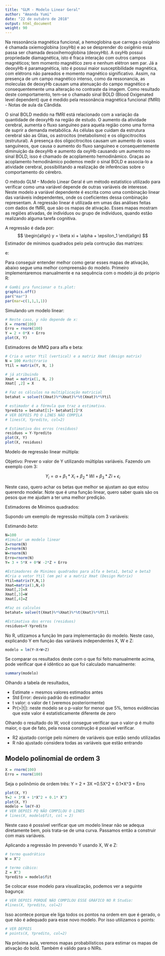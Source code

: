 ```yaml
---
title: "GLM - Modelo Linear Geral"
author: "Amanda Yumi"
date: "22 de outubro de 2018"
output: html_document
weight: 90
---
```


Na ressonância magnética funcional, a hemoglobina que carrega o oxigênio é chamada oxiemoglobina (oxyHb) e ao se desprender do oxigênio essa passa ser chamada desoxihemoglobina (deoxyHb). A oxyHb possui propriedade diamagnética, isto é fraca interação com outros campos magnéticos; tem momento magnético zero e nenhum elétron sem par.  Já a deoxyHb é paramagnética, isto é possui maior susceptibilidade magnética, com elétrons não pareados e momento magnético significativo. Assim, na presença de um campo magnético intenso, como da ressonancia, as moleculas de deoxyHb causam uma atenuação do campo magnético e consequentemente uma alteração no contraste da imagem. Como resultado deste comportamento, tem-se o chamado sinal BOLD (Blood Oxigenated level dependent) que é medido pela ressonância magnética funcional (fMRI) - Notas de aula da Cândida.

O sinal BOLD medido na fMRI está relacionado com a variação da quantidade de deoxyHb na região de estudo. O aumento da atividade cerebral, aumenta o fluxo sanguíneo para aquela região como uma forma de suprir a demanda metabólica. As células que cuidam da estrutura cerebral são as Glias, os astrocitos (metabolismo) e os oligocitrocitos (estrutural). A presença dos oligocitrocitos causam um aumento do vasos sanguíneos, que causa o aumento do fluxo sanguíneo e consequentemente diminuição da deoxyHb e aumento da oxyHb causando um aumento no sinal BOLD, isso é chamado de acoplamento hemodinâmico. Graças ao acoplamento hemodinâmico podemos medir o sinal BOLD e associa-lo a atividade cerebral, possibilitando a realização de inferências sobre o comportamento do cérebro. 


O método GLM – Modelo Linear Geral é um método estatístico utilizado para verificar como uma variável depende de outras variáveis de interesse. Neste modelo a variável dependente é escrita como uma combinação linear das variáveis independentes, onde os coeficientes dessa combinação representam. A regressão linear é utilizada em umas das análises feitas com dados de fMRI, que são os mapas de ativação. Esses mapas mostram as regiões ativadas, de indivíduos ou grupo de indivíduos, quando estão realizando alguma tarefa cognitiva.

A regressão é dada por:
$$
\begin{align}
y = \beta xi + \alpha + \epsilon_1
\end{align}
$$ 
Estimador de mínimos quadrados pelo pela contrução das matrizes:


\begin{align} Y = 
\begin{bmatrix}
\\ y_1
\\ y_2
\\ y_3
\\ ...
\\ y_n

\end{bmatrix}
\end{align}


e:

\begin{align} X = 
\begin{bmatrix}
\\ 1 && x_1
\\ 1 && x_2
\\ 1 && x_3
\\ ...
\\ 1 && x_n

\end{bmatrix}

\end{align}



Para conseguir entender melhor como gerar esses mapas de ativação, abaixo segue uma melhor compreensão do modelo. Primeiro implementaremos manualmente e na sequência com o modelo já do próprio R:

```r
# Gambi pra funcionar o ts.plot:
graphics.off()
par("mar")
par(mar=c(1,1,1,1))
```

Simulando um modelo linear:

```r
# Neste caso, y não depende de x:
X = rnorm(100)
Erro = rnorm(100)
Y = 2 + 0*X + Erro
plot(X, Y)
```

Estimadores de MMQ para alfa e beta:
```r
# Cria o vetor Ytil (vertical) e a matriz Xmat (design matrix)
N = 100 #arbitrario
Ytil = matrix(Y, N, 1)

# já atribuindo 
Xmat = matrix(1, N, 2)
Xmat[ ,2] = X

# Faz os cálculos na multiplicação matricial
betahat = solve(t(Xmat)%*%Xmat)%*%t(Xmat)%*%Ytil

# estimador é a fórmula que traz a estimativa. 
Ypredito = betahat[1]+ betahat[2]*X
# VER DEPOIS PQ O LINES NÃO COMPILA
# lines(X, Ypredito, col=2)

# Estimativa dos erros (resíduos)
residuos = Y-Ypredito
plot(X, Y)
plot(X, residuos)

```

Modelo de regressão linear múltipla:

Objetivo: Prever o valor de Y utilizando múltiplas variáveis.
Fazendo um exemplo com 3:

$$
Y_i = \alpha + \beta_1 * X_i + \beta_2*Wi + \beta_3*Zi + \epsilon_i
$$

Neste caso, quero achar os betas que melhor se ajustam ao que estou querendo modelar.
Note que é uma função linear, quero saber quais são os pesos que me ajudam a ter uma melhor predição.

Estimadores de Mínimos quadrados:


\begin{align} Y = 
\begin{bmatrix}
\\ y_1
\\ y_2
\\ y_3
\\ ...
\\ y_n

\end{bmatrix}
\end{align}

Supondo um exemplo de regressão múltipla com 3 variáveis:


\begin{align} X = 

\begin{bmatrix} \alpha && \beta_1 && \beta_2 && \beta_3
\\ 1 && x_1 && y_1 && z_1 
\\ 1 && x_2 && y_2 && z_2
\\ 1 && x_3 && y_3 && z_3
\\ ... && ... && ... && ...
\\ 1 && x_n && y_n && z_n

\end{bmatrix}
\end{align}


Estimando $beta$:


\begin{align} \hat{\beta} = (X´ X)^{-1} X´ Y = 
 
\begin{bmatrix}
\\ \alpha
\\ \beta_1
\\ \beta_2
\\ \beta_3
\end{bmatrix}
\end{align}


```r
N=100
#Simular um modelo linear
X=rnorm(N)
Z=rnorm(N)
W=rnorm(N)
Erro=rnorm(N)
Y= 3 + 5*X + 0*W -2*Z + Erro

#Estimadores de Minimos quadrados para alfa e beta1, beta2 e beta3
#Cria o vetor Ytil (em pe) e a matriz Xmat (Design Matrix)
Ytil=matrix(Y,N,1)
Xmat=matrix(1,N,4)
Xmat[,2]=X
Xmat[,3]=W
Xmat[,4]=Z

#Faz os calculos
betahat= solve(t(Xmat)%*%Xmat)%*%t(Xmat)%*%Ytil

#Estimativa dos erros (residuos)
residuos=Y-Ypredito

```

No R, utlizamos a função lm para implementação do modelo. Neste caso, explicando Y em função das variáveis independentes X, W e Z:

```r
modelo = lm(Y~X+W+Z)
```

Se comparar os resultados deste com o que foi feito manualmente acima, pode verificar que é idêntico ao que foi calculado manualmente:

```r
summary(modelo)
```

Olhando a tabela de resultados, 

* Estimate = mesmos valores estimados antes
* Std Error: desvio padrão do estimador
* t valor: o valor de t (veremos posteriormente)
* Pr(>|t|): neste modelo se o p-valor for menor que 5%, temos evidências que este valor é estatisticamente diferente de zero

Olhando o resultado do W, você consegue verificar que o valor-p é muito maior, o que de fato, pela nossa construção é possível verificar.


* R2 ajustado corrige pelo número de variáveis que estão sendo utilizadas
* R não ajustado considera todas as variáveis que estão entrando


## Modelo polinomial de ordem 3

```r
X = rnorm(100)
Erro = rnorm(100)
```

Seja o polinômio de ordem três:
Y = 2 + 3X +0.5X^2 + 0.1*X^3 + Erro

```r
plot(X, Y)
Y=2 + 3*X + 1*X^2 + 0.1* X^3
plot(X, Y)
modelo = lm(Y~X)
# VER DEPOIS PQ NÃO COMPILOU O LINES
# lines(X, modelo$fit, col = 2)
```

Neste caso é possível verificar que um modelo linear não se adequa diretamente bem, pois trata-se de uma curva.
Passamos então a construir com mais variáveis.

Aplicando a regressão lm prevendo Y usando X, W e Z:

```r
# termo quadrático
W = X^2

# termo cúbico:
Z = X^3
Ypredito = modelo$fit
```

Se colocar esse modelo para visualização, podemos ver a seguinte bagunça:

```r
# VER DEPOIS PORQUÊ NÃO COMPILOU ESSE GRÁFICO NO R Studio:
#lines(X, Ypredito, col=2)
```

Isso acontece porque ele liga todos os pontos na ordem em que é gerado, o que não é adequado para esse novo modelo.
Por isso utilizamos o points:

```r
# VER DEPOIS
# points(X, Ypredito, col=2)

```

Na próxima aula, veremos mapas probabilísticos para estimar os mapas de ativação do bold.
Também é válido para o NIRs.





